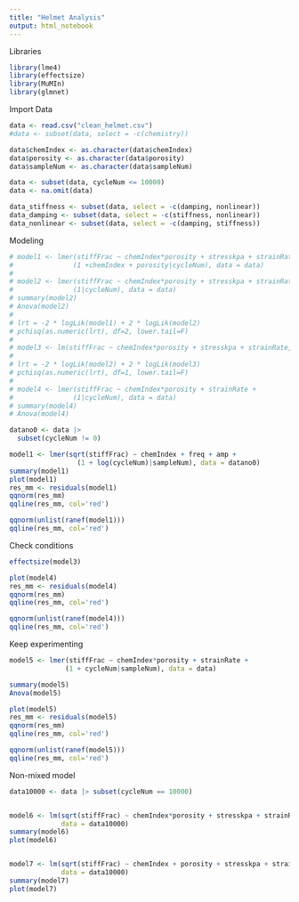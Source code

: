 ```yaml
---
title: "Helmet Analysis"
output: html_notebook
---
```


Libraries
```r
library(lme4)
library(effectsize)
library(MuMIn)
library(glmnet)

```


Import Data
```r
data <- read.csv("clean_helmet.csv")
#data <- subset(data, select = -c(chemistry))

data$chemIndex <- as.character(data$chemIndex)
data$porosity <- as.character(data$porosity)
data$sampleNum <- as.character(data$sampleNum)

data <- subset(data, cycleNum <= 10000)
data <- na.omit(data)

data_stiffness <- subset(data, select = -c(damping, nonlinear))
data_damping <- subset(data, select = -c(stiffness, nonlinear))
data_nonlinear <- subset(data, select = -c(damping, stiffness))

```


Modeling
```r
# model1 <- lmer(stiffFrac ~ chemIndex*porosity + stresskpa + strainRate + 
#               (1 +chemIndex + porosity|cycleNum), data = data)
# 
# model2 <- lmer(stiffFrac ~ chemIndex*porosity + stresskpa + strainRate + 
#               (1|cycleNum), data = data)
# summary(model2)
# Anova(model2)
# 
# lrt = -2 * logLik(model1) + 2 * logLik(model2)
# pchisq(as.numeric(lrt), df=2, lower.tail=F)
# 
# model3 <- lm(stiffFrac ~ chemIndex*porosity + stresskpa + strainRate, data = data)
# 
# lrt = -2 * logLik(model2) + 2 * logLik(model3)
# pchisq(as.numeric(lrt), df=1, lower.tail=F)
# 
# model4 <- lmer(stiffFrac ~ chemIndex*porosity + strainRate + 
#               (1|cycleNum), data = data)
# summary(model4)
# Anova(model4)

datano0 <- data |>
  subset(cycleNum != 0)

model1 <- lmer(sqrt(stiffFrac) ~ chemIndex + freq + amp + 
                 (1 + log(cycleNum)|sampleNum), data = datano0)
summary(model1)
plot(model1)
res_mm <- residuals(model1)
qqnorm(res_mm)
qqline(res_mm, col='red')

qqnorm(unlist(ranef(model1)))
qqline(res_mm, col='red')


```
Check conditions
```r

effectsize(model3)

plot(model4)
res_mm <- residuals(model4)
qqnorm(res_mm)
qqline(res_mm, col='red')

qqnorm(unlist(ranef(model4)))
qqline(res_mm, col='red')

```

Keep experimenting
```r

model5 <- lmer(stiffFrac ~ chemIndex*porosity + strainRate + 
              (1 + cycleNum|sampleNum), data = data)

summary(model5)
Anova(model5)

plot(model5)
res_mm <- residuals(model5)
qqnorm(res_mm)
qqline(res_mm, col='red')

qqnorm(unlist(ranef(model5)))
qqline(res_mm, col='red')


```

Non-mixed model
```r

data10000 <- data |> subset(cycleNum == 10000)


model6 <- lm(sqrt(stiffFrac) ~ chemIndex*porosity + stresskpa + strainRate, 
             data = data10000)
summary(model6)
plot(model6)


model7 <- lm(sqrt(stiffFrac) ~ chemIndex + porosity + stresskpa + strainRate, 
             data = data10000)
summary(model7)
plot(model7)

```


